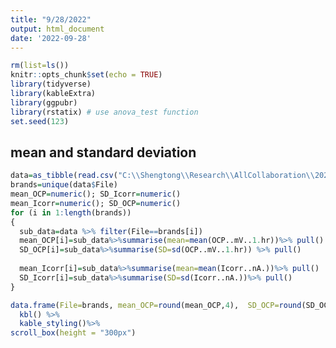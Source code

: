 ```yaml
---
title: "9/28/2022"
output: html_document
date: '2022-09-28'
---
```



```r
rm(list=ls())
knitr::opts_chunk$set(echo = TRUE)
library(tidyverse)
library(kableExtra)
library(ggpubr)
library(rstatix) # use anova_test function 
set.seed(123)
```

## mean and standard deviation

```r
data=as_tibble(read.csv("C:\\Shengtong\\Research\\AllCollaboration\\2022\\202209\\Vidya\\Vidya-saline stats.csv", header = T))
brands=unique(data$File)
mean_OCP=numeric(); SD_Icorr=numeric()
mean_Icorr=numeric(); SD_OCP=numeric()
for (i in 1:length(brands))
{
  sub_data=data %>% filter(File==brands[i])
  mean_OCP[i]=sub_data%>%summarise(mean=mean(OCP..mV..1.hr))%>% pull()
  SD_OCP[i]=sub_data%>%summarise(SD=sd(OCP..mV..1.hr)) %>% pull()
  
  mean_Icorr[i]=sub_data%>%summarise(mean=mean(Icorr..nA.))%>% pull()
  SD_Icorr[i]=sub_data%>%summarise(SD=sd(Icorr..nA.))%>% pull()
}

data.frame(File=brands, mean_OCP=round(mean_OCP,4),  SD_OCP=round(SD_OCP,4), mean_Icorr=round(mean_Icorr,4),  SD_Icorr=round(SD_Icorr,4))%>%
  kbl() %>%
  kable_styling()%>%
scroll_box(height = "300px")
```
